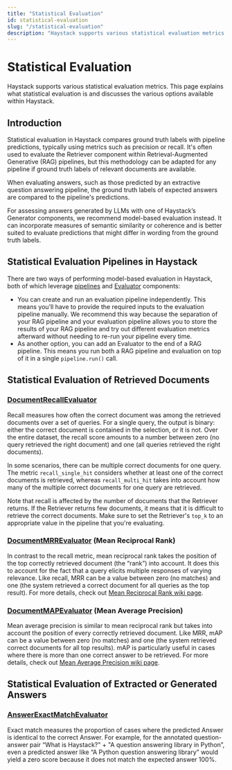 ```yaml
---
title: "Statistical Evaluation"
id: statistical-evaluation
slug: "/statistical-evaluation"
description: "Haystack supports various statistical evaluation metrics. This page explains what statistical evaluation is and discusses the various options available within Haystack."
---
```


# Statistical Evaluation

Haystack supports various statistical evaluation metrics. This page explains what statistical evaluation is and discusses the various options available within Haystack.

## Introduction

Statistical evaluation in Haystack compares ground truth labels with pipeline predictions, typically using metrics such as precision or recall. It's often used to evaluate the Retriever component within Retrieval-Augmented Generative (RAG) pipelines, but this methodology can be adapted for any pipeline if ground truth labels of relevant documents are available.

When evaluating answers, such as those predicted by an extractive question answering pipeline, the ground truth labels of expected answers are compared to the pipeline's predictions.

For assessing answers generated by LLMs with one of Haystack’s Generator components, we recommend model-based evaluation instead. It can incorporate measures of semantic similarity or coherence and is better suited to evaluate predictions that might differ in wording from the ground truth labels.

## Statistical Evaluation Pipelines in Haystack

There are two ways of performing model-based evaluation in Haystack, both of which leverage [pipelines](../../concepts/pipelines.mdx) and [Evaluator](../../pipeline-components/evaluators.mdx) components:

- You can create and run an evaluation pipeline independently. This means you’ll have to provide the required inputs to the evaluation pipeline manually. We recommend this way because the separation of your RAG pipeline and your evaluation pipeline allows you to store the results of your RAG pipeline and try out different evaluation metrics afterward without needing to re-run your pipeline every time.
- As another option, you can add an Evaluator to the end of a RAG pipeline. This means you run both a RAG pipeline and evaluation on top of it in a single `pipeline.run()`  call.

## Statistical Evaluation of Retrieved Documents

### [DocumentRecallEvaluator](../../pipeline-components/evaluators/documentrecallevaluator.mdx)

Recall measures how often the correct document was among the retrieved documents over a set of queries. For a single query, the output is binary: either the correct document is contained in the selection, or it is not. Over the entire dataset, the recall score amounts to a number between zero (no query retrieved the right document) and one (all queries retrieved the right documents).

In some scenarios, there can be multiple correct documents for one query. The metric `recall_single_hit` considers whether at least one of the correct documents is retrieved, whereas `recall_multi_hit` takes into account how many of the multiple correct documents for one query are retrieved.

Note that recall is affected by the number of documents that the Retriever returns. If the Retriever returns few documents, it means that it is difficult to retrieve the correct documents. Make sure to set the Retriever's `top_k` to an appropriate value in the pipeline that you're evaluating.

### [DocumentMRREvaluator](../../pipeline-components/evaluators/documentmrrevaluator.mdx) (Mean Reciprocal Rank)

In contrast to the recall metric, mean reciprocal rank takes the position of the top correctly retrieved document (the “rank”) into account. It does this to account for the fact that a query elicits multiple responses of varying relevance. Like recall, MRR can be a value between zero (no matches) and one (the system retrieved a correct document for all queries as the top result). For more details, check out [Mean Reciprocal Rank wiki page](https://en.wikipedia.org/wiki/Mean_reciprocal_rank).

### [DocumentMAPEvaluator](../../pipeline-components/evaluators/documentmapevaluator.mdx) (Mean Average Precision)

Mean average precision is similar to mean reciprocal rank but takes into account the position of every correctly retrieved document. Like MRR, mAP can be a value between zero (no matches) and one (the system retrieved correct documents for all top results). mAP is particularly useful in cases where there is more than one correct answer to be retrieved. For more details, check out [Mean Average Precision wiki page](https://en.wikipedia.org/wiki/Evaluation_measures_(information_retrieval)#Mean_average_precision).

## Statistical Evaluation of Extracted or Generated Answers

### [AnswerExactMatchEvaluator](../../pipeline-components/evaluators/answerexactmatchevaluator.mdx)

Exact match measures the proportion of cases where the predicted Answer is identical to the correct Answer. For example, for the annotated question-answer pair “What is Haystack?" + "A question answering library in Python”, even a predicted answer like “A Python question answering library” would yield a zero score because it does not match the expected answer 100%.